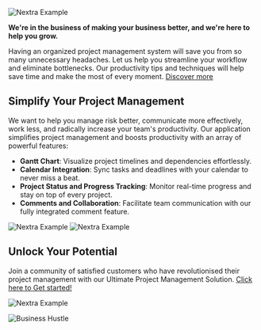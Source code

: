 
<Bleed>![Nextra Example](../public/feature2.png)</Bleed>

<Bleed>
  <div style={{ border: '1px solid #888', padding: '4rem 2.5rem', textAlign: 'center' }}>
    
**We're in the business of making your business better, and we're here to help you grow.**

  </div>
</Bleed>

Having an organized project management system will save you from so many unnecessary headaches. Let us help you streamline your workflow and eliminate bottlenecks. Our productivity tips and techniques will help save time and make the most of every moment. 
[Discover more](https://app.businesshustle.co.za/product/ultimate-project-management-solution/)

## Simplify Your Project Management

We want to help you manage risk better, communicate more effectively, work less, and radically increase your team's productivity. Our application simplifies project management and boosts productivity with an array of powerful features:

* **Gantt Chart**: Visualize project timelines and dependencies effortlessly.
* **Calendar Integration**: Sync tasks and deadlines with your calendar to never miss a beat.
* **Project Status and Progress Tracking**: Monitor real-time progress and stay on top of every project.
* **Comments and Collaboration**: Facilitate team communication with our fully integrated comment feature.




<Bleed>![Nextra Example](../public/BHappfeatures.png)</Bleed>
<Bleed>![Nextra Example](../public/public/TVEI-2.png)</Bleed>


## Unlock Your Potential

Join a community of satisfied customers who have revolutionised their project management with our Ultimate Project Management Solution. [Click here to Get started!](https://app.businesshustle.co.za/product/ultimate-project-management-solution/) 

<Bleed>![Nextra Example](../public/neuro1.gif)</Bleed>

![Business Hustle](https://img.shields.io/badge/Business-Hustle-blue)
